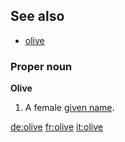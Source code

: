 ==See also==
*[[olive]]

===Proper noun===
'''Olive'''

#A female [[given name]].

[[de:olive]]
[[fr:olive]]
[[it:olive]]